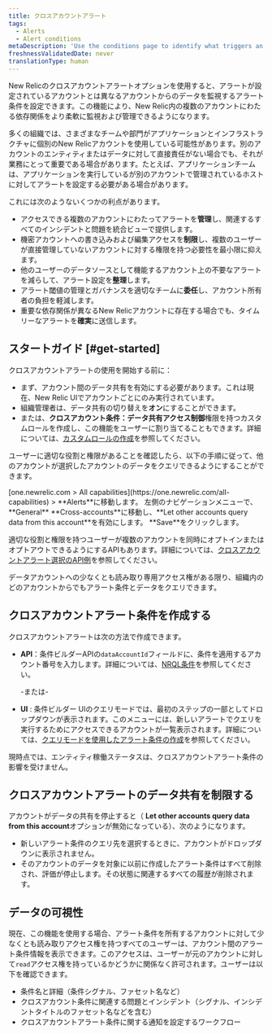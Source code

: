 ```yaml
---
title: クロスアカウントアラート
tags:
  - Alerts
  - Alert conditions
metaDescription: 'Use the conditions page to identify what triggers an alert policy''s notification, starting with the product and type of metric or service.'
freshnessValidatedDate: never
translationType: human
---
```


New Relicのクロスアカウントアラートオプションを使用すると、アラートが設定されているアカウントとは異なるアカウントからのデータを監視するアラート条件を設定できます。この機能により、New Relic内の複数のアカウントにわたる依存関係をより柔軟に監視および管理できるようになります。

多くの組織では、さまざまなチームや部門がアプリケーションとインフラストラクチャに個別のNew Relicアカウントを使用している可能性があります。別のアカウントのエンティティまたはデータに対して直接責任がない場合でも、それが業務にとって重要である場合があります。たとえば、アプリケーションチームは、アプリケーションを実行しているが別のアカウントで管理されているホストに対してアラートを設定する必要がある場合があります。

これには次のようないくつかの利点があります。

* アクセスできる複数のアカウントにわたってアラートを**管理**し、関連するすべてのインシデントと問題を統合ビューで提供します。
* 機密アカウントへの書き込みおよび編集アクセスを**制限**し、複数のユーザーが直接管理していないアカウントに対する権限を持つ必要性を最小限に抑えます。
* 他のユーザーのデータソースとして機能するアカウント上の不要なアラートを減らして、アラート設定を**整理**します。
* アラート閾値の管理とガバナンスを適切なチームに**委任**し、アカウント所有者の負担を軽減します。
* 重要な依存関係が異なるNew Relicアカウントに存在する場合でも、タイムリーなアラートを**確実**に送信します。

## スタートガイド [#get-started]

クロスアカウントアラートの使用を開始する前に：

* まず、アカウント間のデータ共有を有効にする必要があります。これは現在、New Relic UIでアカウントごとにのみ実行されています。
* 組織管理者は、データ共有の切り替えを**オン**にすることができます。
* または、**クロスアカウント条件：データ共有アクセス制御**権限を持つカスタムロールを作成し、この機能をユーザーに割り当てることもできます。詳細については、[カスタムロールの作成](/docs/accounts/accounts-billing/new-relic-one-user-management/account-user-mgmt-tutorial/#roles/)を参照してください。

ユーザーに適切な役割と権限があることを確認したら、以下の手順に従って、他のアカウントが選択したアカウントのデータをクエリできるようにすることができます。

<Steps>
  <Step>
    [one.newrelic.com &gt; All capabilities](https://one.newrelic.com/all-capabilities) &gt; <DNT>**Alerts**</DNT>に移動します。
  </Step>

  <Step>
    左側のナビゲーションメニューで、 <DNT>**General**</DNT>
  </Step>

  <Step>
    **Cross-accounts**に移動し、**Let other accounts query data from this account**を有効にします。
  </Step>

  <Step>
    **Save**をクリックします。
  </Step>
</Steps>

適切な役割と権限を持つユーザーが複数のアカウントを同時にオプトインまたはオプトアウトできるようにするAPIもあります。詳細については、[クロスアカウントアラート選択のAPI例](/docs/apis/nerdgraph/examples/nerdgraph-api-cross-account-alerting-elections)を参照してください。

データアカウントへの少なくとも読み取り専用アクセス権がある限り、組織内のどのアカウントからでもアラート条件とデータをクエリできます。

## クロスアカウントアラート条件を作成する

クロスアカウントアラートは次の方法で作成できます。

* **API**：条件ビルダーAPIの`dataAccountId`フィールドに、条件を適用するアカウント番号を入力します。詳細については、[NRQL条件](/docs/apis/nerdgraph/examples/nerdgraph-api-nrql-condition-alerts/#create-cross-account-alert)を参照してください。

  -または-

* **UI** : 条件ビルダー UIのクエリモードでは、最初のステップの一部としてドロップダウンが表示されます。このメニューには、新しいアラートでクエリを実行するためにアクセスできるアカウントが一覧表示されます。詳細については、[クエリモードを使用したアラート条件の作成](/docs/alerts/create-alert/create-alert-condition/alert-conditions/#advanced-signal-settings)を参照してください。

<Callout variant="tip">
  現時点では、エンティティ稼働ステータスは、クロスアカウントアラート条件の影響を受けません。
</Callout>

## クロスアカウントアラートのデータ共有を制限する

アカウントがデータの共有を停止すると（ **Let other accounts query data from this account**オプションが無効になっている）、次のようになります。

* 新しいアラート条件のクエリ先を選択するときに、アカウントがドロップダウンに表示されません。
* そのアカウントのデータを対象に以前に作成したアラート条件はすべて削除され、評価が停止します。その状態に関連するすべての履歴が削除されます。

## データの可視性

現在、この機能を使用する場合、アラート条件を所有するアカウントに対して少なくとも読み取りアクセス権を持つすべてのユーザーは、アカウント間のアラート条件情報を表示できます。このアクセスは、ユーザーが元のアカウントに対して`read`アクセス権を持っているかどうかに関係なく許可されます。ユーザーは以下を確認できます。

* 条件名と詳細（条件シグナル、ファセット名など）
* クロスアカウント条件に関連する問題とインシデント（シグナル、インシデントタイトルのファセット名などを含む）
* クロスアカウントアラート条件に関する通知を設定するワークフロー